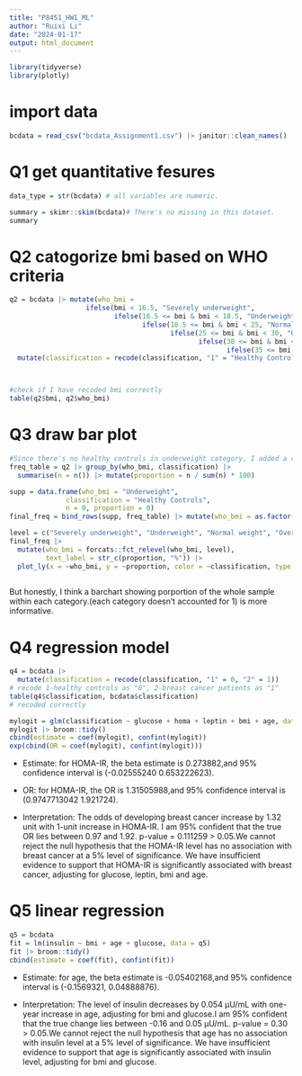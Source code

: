 ```yaml
---
title: "P8451_HW1_ML"
author: "Ruixi Li"
date: "2024-01-17"
output: html_document
---
```


```r
library(tidyverse)
library(plotly)
```

# import data

```r
bcdata = read_csv("bcdata_Assignment1.csv") |> janitor::clean_names()
```

# Q1 get quantitative fesures

```r
data_type = str(bcdata) # all variables are numeric.

summary = skimr::skim(bcdata)# There's no missing in this dataset.
summary

```

# Q2 catogorize bmi based on WHO criteria

```r
q2 = bcdata |> mutate(who_bmi =
                   ifelse(bmi < 16.5, "Severely underweight",
                          ifelse(16.5 <= bmi & bmi < 18.5, "Underweight",
                                 ifelse(18.5 <= bmi & bmi < 25, "Normal weight",
                                        ifelse(25 <= bmi & bmi < 30, "Overweight", 
                                               ifelse(30 <= bmi & bmi < 35, "Obesity class I",
                                                      ifelse(35 <= bmi & bmi < 40, "Obesity class II","Obesity class III"))))))) |> 
  mutate(classification = recode(classification, "1" = "Healthy Controls", "2" = "Breast Cancer Patients")) |> arrange(bmi)



#check if I have recoded bmi correctly
table(q2$bmi, q2$who_bmi)


```

# Q3 draw bar plot


```r
#Since there's no healthy controls in underweight category, I added a category "underweight healthhy controls" with 0 count to make sure every column has the same width.
freq_table = q2 |> group_by(who_bmi, classification) |>
  summarise(n = n()) |> mutate(proportion = n / sum(n) * 100)

supp = data.frame(who_bmi = "Underweight", 
              classification = "Healthy Controls",
              n = 0, proportion = 0)
final_freq = bind_rows(supp, freq_table) |> mutate(who_bmi = as.factor(who_bmi)) 

level = c("Severely underweight", "Underweight", "Normal weight", "Overweight", "Obesity class I", "Obesity class II", "Obesity class III")
final_freq |> 
  mutate(who_bmi = forcats::fct_relevel(who_bmi, level),
         text_label = str_c(proportion, "%")) |>
  plot_ly(x = ~who_bmi, y = ~proportion, color = ~classification, type = "bar", colors = "viridis", text = ~text_label)
  

```

But honestly, I think a barchart showing porportion of the whole sample within each category.(each category doesn't accounted for 1) is more informative.

# Q4 regression model

```r

q4 = bcdata |> 
  mutate(classification = recode(classification, "1" = 0, "2" = 1))
# recode 1-healthy controls as "0", 2-breast cancer patients as "1"
table(q4$classification, bcdata$classification)
# recoded correctly

mylogit = glm(classification ~ glucose + homa + leptin + bmi + age, data = q4, family = "binomial")
mylogit |> broom::tidy()
cbind(estimate = coef(mylogit), confint(mylogit))
exp(cbind(OR = coef(mylogit), confint(mylogit)))

```

* Estimate: for HOMA-IR, the beta estimate is 0.273882,and 95% confidence interval is (-0.02555240 0.653222623).

* OR: for HOMA-IR, the OR is 1.31505988,and 95% confidence interval is (0.9747713042 1.921724).

* Interpretation: The odds of developing breast cancer increase by 1.32 unit with  1-unit increase in HOMA-IR. I am 95% confident that the true OR lies between 0.97 and 1.92. p-value = 0.111259 > 0.05.We cannot reject the null hypothesis that the HOMA-IR level has no association with breast cancer at a 5% level of significance. We have insufficient evidence to support that HOMA-IR is significantly associated with breast cancer, adjusting for glucose, leptin, bmi and age.

# Q5 linear regression

```r
q5 = bcdata
fit = lm(insulin ~ bmi + age + glucose, data = q5)
fit |> broom::tidy()
cbind(estimate = coef(fit), confint(fit))

```

* Estimate: for age, the beta estimate is -0.05402168,and 95% confidence interval is (-0.1569321, 0.04888876). 

* Interpretation: The level of insulin decreases by 0.054 μU/mL with one-year increase in age, adjusting for bmi and glucose.I am 95% confident that the true change lies between -0.16 and 0.05 μU/mL. p-value = 0.30 > 0.05.We cannot reject the null hypothesis that age has no association with insulin level at a 5% level of significance. We have insufficient evidence to support that age is significantly associated with insulin level, adjusting for bmi and glucose.
